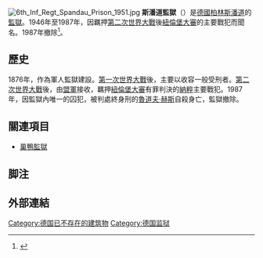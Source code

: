 [[File:6th_Inf_Regt_Spandau_Prison_1951.jpg|thumb]]
'''斯潘道監獄'''（{{lang-de|'''Kriegsverbrechergefängnis Spandau'''}}）是[[德國|德國]][[柏林|柏林]][[斯潘道|斯潘道]]的[[監獄|監獄]]。1946年至1987年，因羈押[[第二次世界大戰|第二次世界大戰]]後[[紐倫堡大審|紐倫堡大審]]的主要戰犯而聞名。1987年撤除<ref>{{cite web |url=https://www.independent.co.uk/news/world/europe/hesss-body-exhumed-and-grave-destroyed-to-stop-neo-nazi-pilgrimages-2318497.html |title=Hess's body exhumed and grave destroyed to stop neo-Nazi pilgrimages |last=Paterson |first=Tony |date=22 July 2011 |website=The Independent |publisher=The Independent |access-date=29 August 2018 |archive-date=2020-10-30 |archive-url=https://web.archive.org/web/20201030060839/https://www.independent.co.uk/news/world/europe/hesss-body-exhumed-and-grave-destroyed-to-stop-neo-nazi-pilgrimages-2318497.html |dead-url=no }}</ref>。

== 歷史 ==
1876年，作為軍人監獄建設。[[第一次世界大戰|第一次世界大戰]]後，主要以收容一般受刑者。[[第二次世界大戰|第二次世界大戰]]後，由[[盟軍|盟軍]]接收，羈押[[紐倫堡大審|紐倫堡大審]]有罪判決的[[納粹|納粹]]主要戰犯。1987年，因監獄內唯一的囚犯，被判處終身刑的[[魯道夫·赫斯|魯道夫·赫斯]]自殺身亡，監獄撤除。

== 關連項目 ==
* [[巢鴨監獄|巢鴨監獄]]

== 脚注 ==
<references />

== 外部連結 ==
{{commonscat|Spandau Prison}}

{{DEFAULTSORT:Spandau Prison}}
[[Category:德国已不存在的建筑物|Category:德国已不存在的建筑物]]
[[Category:德国监狱|Category:德国监狱]]